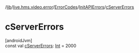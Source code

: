 /[lib](/api-reference/android/v2/home/content)/[live.hms.video.error](../../index)/[ErrorCodes](../index)/[InitAPIErrors](index)/[cServerErrors](c-server-errors)

# cServerErrors

[androidJvm]\
const val [cServerErrors](c-server-errors): [Int](https://kotlinlang.org/api/latest/jvm/stdlib/kotlin/-int/index.html) = 2000
